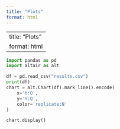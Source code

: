 ```yaml
---
title: "Plots"
format: html
---
```


---
title: "Plots"
format: html
---

```python
import pandas as pd
import altair as alt

df = pd.read_csv("results.csv")
print(df)
chart = alt.Chart(df).mark_line().encode(
    x='t:Q',
    y='Y:Q',
    color='replicate:N'
)

chart.display()
```